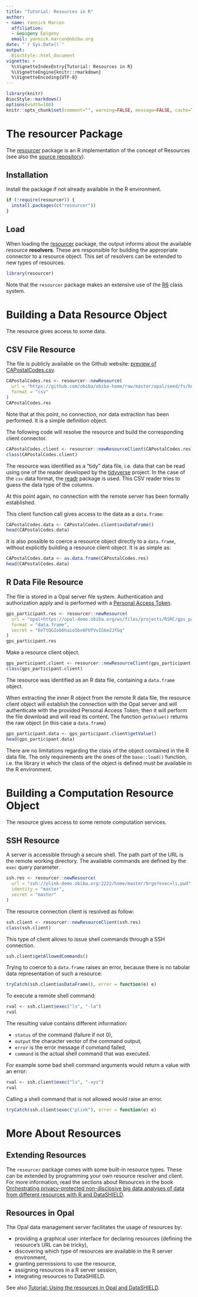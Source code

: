 ```yaml
---
title: "Tutorial: Resources in R"
author:
- name: Yannick Marcon
  affiliation:
  - &epigeny Epigeny
  email: yannick.marcon@obiba.org
date: "`r Sys.Date()`"
output:
  BiocStyle::html_document
vignette: >
  %\VignetteIndexEntry{Tutorial: Resources in R}
  %\VignetteEngine{knitr::rmarkdown}
  %\VignetteEncoding{UTF-8}
---
```


```r
library(knitr)
BiocStyle::markdown()
options(width=100)
knitr::opts_chunk$set(comment="", warning=FALSE, message=FALSE, cache=TRUE)
```

# The resourcer Package

The [resourcer](https://cran.r-project.org/package=resourcer) package is an R implementation of the concept of Resources (see also the [source repository](https://github.com/obiba/resourcer)).

## Installation

Install the package if not already available in the R environment.

```r
if (!require(resourcer)) {
  install.packages(c("resourcer"))
}
```

## Load

When loading the [resourcer](https://cran.r-project.org/package=resourcer) package, the output informs about the available resource **resolvers**. These are responsible for building the appropriate connector to a resource object. This set of resolvers can be extended to new types of resources.

```r
library(resourcer)
```

Note that the `resourcer` package makes an extensive use of the [R6](https://cran.r-project.org/package=R6) class system.

# Building a Data Resource Object

The resource gives access to some data.

## CSV File Resource

The file is publicly available on the Github website: [preview of CAPostalCodes.csv](https://github.com/obiba/obiba-home/blob/master/opal/seed/fs/home/administrator/geo/CAPostalCodes.csv). 

```r
CAPostalCodes.res <- resourcer::newResource(
  url = "https://github.com/obiba/obiba-home/raw/master/opal/seed/fs/home/administrator/geo/CAPostalCodes.csv", 
  format = "csv"
)
CAPostalCodes.res
```

Note that at this point, no connection, nor data extraction has been performed. It is a simple definition object.

The following code will resolve the resource and build the corresponding client connector.

```r
CAPostalCodes.client <- resourcer::newResourceClient(CAPostalCodes.res)
class(CAPostalCodes.client)
```

The resource was identified as a "tidy" data file, i.e. data that can be read using one of the reader developed by the [tidyverse](https://www.tidyverse.org/) project. In the case of the `csv` data format, the [readr](https://readr.tidyverse.org/) package is used. This CSV reader tries to guess the data type of the columns.

At this point again, no connection with the remote server has been formally established.

This client function call gives access to the data as a `data.frame`:

```r
CAPostalCodes.data <- CAPostalCodes.client$asDataFrame()
head(CAPostalCodes.data)
```

It is also possible to coerce a resource object directly to a `data.frame`, without explicitly building a resource client object. It is as simple as:

```r
CAPostalCodes.data <- as.data.frame(CAPostalCodes.res)
head(CAPostalCodes.data)
```


## R Data File Resource

The file is stored in a Opal server file system. Authentication and authorization apply and is performed with a [Personal Access Token](http://opaldoc.obiba.org/en/latest/web-user-guide/my-profile.html#personal-access-tokens).

```r
gps_participant.res <- resourcer::newResource(
  url = "opal+https://opal-demo.obiba.org/ws/files/projects/RSRC/gps_participant.RData",
  format = "data.frame",
  secret = "EeTtQGIob6haio5bx6FUfVvIGkeZJfGq"
)
gps_participant.res
```
Make a resource client object.

```r
gps_participant.client <- resourcer::newResourceClient(gps_participant.res)
class(gps_participant.client)
```

The resource was identified as an R data file, containing a `data.frame` object.

When extracting the inner R object from the remote R data file, the resource client object will establish the connection with the Opal server and will authenticate with the provided Personal Access Token; then it will perform the file download and will read its content. The function ``getValue()`` returns the raw object (in this case a `data.frame`)

```r
gps_participant.data <- gps_participant.client$getValue()
head(gps_participant.data)
```

There are no limitations regarding the class of the object contained in the R data file. The only requirements are the ones of the `base::load()` function, i.e. the library in which the class of the object is defined must be available in the R environment.

# Building a Computation Resource Object

The resource gives access to some remote computation services.

## SSH Resource

A server is accessible through a secure shell. The path part of the URL is the remote working directory. The available commands are defined by the `exec` query parameter.

```r
ssh.res <- resourcer::newResource(
  url = "ssh://plink-demo.obiba.org:2222/home/master/brge?exec=ls,pwd",
  identity = "master",
  secret = "master"
)
```

The resource connection client is resolved as follow:

```r
ssh.client <- resourcer::newResourceClient(ssh.res)
class(ssh.client)
```

This type of client allows to issue shell commands through a SSH connection.

```r
ssh.client$getAllowedCommands()
```

Trying to coerce to a `data.frame` raises an error, because there is no tabular data representation of such a resource:

```r
tryCatch(ssh.client$asDataFrame(), error = function(e) e)
```

To execute a remote shell command:

```r
rval <- ssh.client$exec("ls", "-la")
rval
```

The resulting value contains different information:

* `status` of the command (failure if not 0),
* `output` the character vector of the command output,
* `error` is the error message if command failed,
* `command` is the actual shell command that was executed.

For example some bad shell command arguments would return a value with an error:

```r
rval <- ssh.client$exec("ls", "-xyz")
rval
```

Calling a shell command that is not allowed would raise an error.

```r
tryCatch(ssh.client$exec("plink"), error = function(e) e)
```

# More About Resources

## Extending Resources

The `resourcer` package comes with some built-in resource types. These can be extended by programming your own resource resolver and client. For more information, read the sections about Resources in the book [Orchestrating privacy-protected non-disclosive big data analyses of data from different resources with R and DataSHIELD](https://isglobal-brge.github.io/resource_bookdown).

## Resources in Opal

The Opal data management server facilitates the usage of resources by:

* providing a graphical user interface for declaring resources (defining the resource's URL can be tricky),
* discovering which type of resources are available in the R server environment,
* granting permissions to use the resource,
* assigning resources in a R server session,
* integrating resources to DataSHIELD.

See also [Tutorial: Using the resources in Opal and DataSHIELD](https://rpubs.com/jrgonzalezISGlobal/tutorial_resources).
